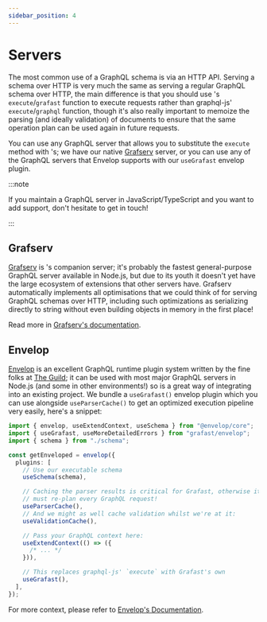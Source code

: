 ```yaml
---
sidebar_position: 4
---
```


# Servers

The most common use of a GraphQL schema is via an HTTP API. Serving a <Grafast />
schema over HTTP is very much the same as serving a regular GraphQL schema over
HTTP, the main difference is that you should use <Grafast />'s `execute`/`grafast`
function to execute requests rather than graphql-js' `execute`/`graphql`
function, though it's also really important to memoize the parsing (and ideally
validation) of documents to ensure that the same operation plan can be used
again in future requests.

You can use any GraphQL server that allows you to substitute the `execute`
method with <Grafast />'s; we have our native [Grafserv][] server, or you can
use any of the GraphQL servers that Envelop supports with our `useGrafast`
envelop plugin.

:::note

If you maintain a GraphQL server in JavaScript/TypeScript and you want to
add <Grafast /> support, don't hesitate to get in touch!

:::

## Grafserv

[Grafserv][] is <Grafast />'s companion server; it's probably the fastest
general-purpose GraphQL server available in Node.js, but due to its youth it
doesn't yet have the large ecosystem of extensions that other servers have.
Grafserv automatically implements all optimisations that we could think of for
serving GraphQL schemas over HTTP, including such optimizations as serializing
directly to string without even building objects in memory in the first place!

Read more in [Grafserv's documentation][grafserv].

## Envelop

[Envelop][] is an excellent GraphQL runtime plugin system written by the fine
folks at [The Guild][]; it can be used with most major GraphQL servers in
Node.js (and some in other environments!) so is a great way of
integrating <Grafast /> into an existing project. We bundle a `useGrafast()`
envelop plugin which you can use alongside `useParserCache()` to get an
optimized execution pipeline very easily, here's a snippet:

```ts
import { envelop, useExtendContext, useSchema } from "@envelop/core";
import { useGrafast, useMoreDetailedErrors } from "grafast/envelop";
import { schema } from "./schema";

const getEnveloped = envelop({
  plugins: [
    // Use our executable schema
    useSchema(schema),

    // Caching the parser results is critical for Grafast, otherwise it
    // must re-plan every GraphQL request!
    useParserCache(),
    // And we might as well cache validation whilst we're at it:
    useValidationCache(),

    // Pass your GraphQL context here:
    useExtendContext(() => ({
      /* ... */
    })),

    // This replaces graphql-js' `execute` with Grafast's own
    useGrafast(),
  ],
});
```

For more context, please refer to
[Envelop's Documentation](https://www.envelop.dev/docs/getting-started).

[grafserv]: /grafserv/
[envelop]: https://www.envelop.dev/
[the guild]: https://the-guild.dev/
